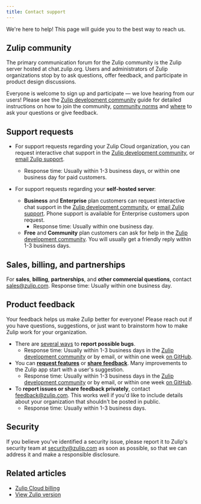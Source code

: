 ```yaml
---
title: Contact support
---
```


We're here to help! This page will guide you to the best way to reach us.

## Zulip community

The primary communication forum for the Zulip community is the Zulip server
hosted at chat.zulip.org. Users and administrators of Zulip organizations stop
by to ask questions, offer feedback, and participate in product design
discussions.

Everyone is welcome to sign up and participate — we love hearing from our users!
Please see the [Zulip development community][development-community] guide for
detailed instructions on how to join the community, [community norms][community-norms]
and [where][development-community-channels] to ask your questions or give
feedback.

## Support requests

* For support requests regarding your Zulip Cloud organization, you can request
  interactive chat support in the [Zulip development
  community](#zulip-community), or [email Zulip
  support](mailto:support@zulip.com).
  * Response time: Usually within 1-3 business days, or within one business
    day for paid customers.
* For support requests regarding your **self-hosted server**:

  * **Business** and **Enterprise** plan customers can request interactive
    chat support in the [Zulip development community](#zulip-community),
    or [email Zulip support](mailto:support@zulip.com). Phone support is
    available for Enterprise customers upon request.
    * Response time: Usually within one business day.
  * **Free** and **Community** plan customers can ask for help in the
    [Zulip development community](#zulip-community). You will usually get a
    friendly reply within 1-3 business days.

## Sales, billing, and partnerships

For **sales**, **billing**, **partnerships**, and **other commercial
questions**, contact [sales@zulip.com](mailto:sales@zulip.com). Response time:
Usually within one business day.

## Product feedback

Your feedback helps us make Zulip better for everyone! Please reach out if you
have questions, suggestions, or just want to brainstorm how to make Zulip work
for your organization.

* There are [several
  ways](https://zulip.readthedocs.io/en/latest/contributing/reporting-bugs.html)
  to **report possible bugs**.
  * Response time: Usually within 1-3 business days in the [Zulip development
    community](#zulip-community) or by email, or within one week [on
    GitHub](https://github.com/zulip).
* You can [**request
  features**](https://zulip.readthedocs.io/en/latest/contributing/suggesting-features.html)
  or [**share
  feedback**](https://zulip.readthedocs.io/en/latest/contributing/suggesting-features.html#evaluation-and-onboarding-feedback).
  Many improvements to the Zulip app start with a user's suggestion.
  * Response time: Usually within 1-3 business days in the [Zulip development
    community](#zulip-community) or by email, or within one week [on
    GitHub](https://github.com/zulip).
* To **report issues or share feedback privately**, contact
  [feedback@zulip.com](mailto:feedback@zulip.com). This works well if you'd like
  to include details about your organization that shouldn't be posted in public.
  * Response time: Usually within 1-3 business days.

[development-community]: https://zulip.com/development-community/

[community-norms]: https://zulip.com/development-community/#community-norms

[development-community-channels]: https://zulip.com/development-community/#channels-for-zulip-users-and-administrators

## Security

If you believe you've identified a security issue, please report it to Zulip's
security team at [security@zulip.com](mailto:security@zulip.com) as soon as
possible, so that we can address it and make a responsible disclosure.

## Related articles

* [Zulip Cloud billing](/help/zulip-cloud-billing)
* [View Zulip version](/help/view-zulip-version)
